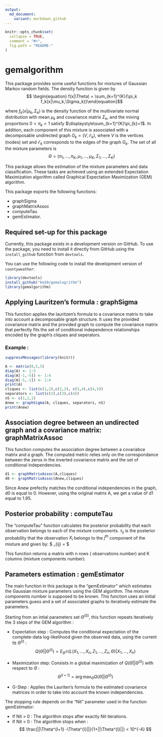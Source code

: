 ```yaml
---
output:
  md_document:
    variant: markdown_github
---
```


<!-- README.md is generated from README.Rmd. Please edit that file -->

```r
knitr::opts_chunk$set(
  collapse = TRUE,
  comment = "#>",
  fig.path = "README-"
)
```

# gemalgorithm

This package provides some useful functions  for mixtures of Gaussian Markov random fields. The density function is given by 
$$ \begin{equation} f(x|\Theta) = \sum_{k=1}^{K}{\pi_k f_k(x|\mu_k,\Sigma_k)}\end{equation}$$

where $f_k(x|\mu_{k},\Sigma_{k})$ is the density function of the multivariate normal distribution with mean $\mu_{k}$ and covariance matrix $\Sigma_{k}$, and the mixing proportions $0<\pi_{k}<1$ satisfy $\displaystyle\sum_{k=1}^{K}\pi_{k}=1$.
In addition, each component of this mixture is associated with a decomposable undirected graph $G_k =(V,\mathcal{E}_k)$, where $V$ is the vertices (nodes) set and $\mathcal{E}_k$ corresponds to the edges of the graph $G_k$.
The set of all the mixture parameters is
$$
 \Theta =\{\pi_1,...,\pi_K,\mu_1,...,\mu_K,\Sigma_1,...,\Sigma_K\}
$$

This package allows the estimation of the mixture parameters and data classification. These tasks are achieved using an extended Expectation Maximization algorithm called Graphical Expectation Maximization (GEM) algorithm.

This package exports the following functions:

* graphSigma
* graphMatrixAssoc
* computeTau
* gemEstimator.

## Required set-up for this package

Currently, this package exists in a development version on GitHub. To use the package, you need to install it directly from GitHub using the `install_github` function from `devtools`. 

You can use the following code to install the development version of `countyweather`: 

```r
library(devtools)
install_github("km20/gemalogrithm")
library(gemalgorithm)
```


## Applying Lauritzen's formula : graphSigma

This function applies the lauritzen's formula to a covariance matrix
to take into account a decomposable graph structure. It uses the provided
covariance matrix and the provided graph to compute the covariance matrix
that perfectly fits the set of conditional independence relationships
encoded by the graph's cliques and seperators.

### Example :

```r
suppressMessages(library(knitr))
```

```r
A <- matrix(0,5,5)
diag(A) <- 1:5
diag(A[-1,-5]) <- 1:4
diag(A[-5,-1]) <- 1:4
print(A)
cliques <- list(c(1,2),c(2,3), c(3,4),c(4,5))
separators <- list(c(2),c(3),c(4))
nS <- c(1,1,1)
Anew <- graphSigma(A, cliques, separators, nS)
print(Anew)

```
## Association degree between an undirected graph and a covariance matrix: graphMatrixAssoc

This function computes the association degree between a covariabce matrix and a graph. The computed metric relies only on the correspondance between the zeros in the inverted covariance matrix and the set of conditional independencies.

```r
d1 <- graphMatrixAssoc(A,cliques)
d0 <- graphMatrixAssoc(Anew,cliques)
```

Since Anew prefectly matches the conditional independencies in the graph, d0 is equal to 0. However, using the original matrix A, we get a value of d1 equal to 1.95.

## Posterior probability : computeTau

The "computeTau" function calculates the posterior probability that each observation belongs to each of the mixture components. $\tau_{ij}$  is the posterior probability that the observation $X_i$ belongs to the $j^{th}$ component of the mixture and given by:
$
\tau_{ij} =\frac{\pi^{(l)}_j f_j(X_i|\mu_j,\Sigma_j)}{\sum\limits_{k=1}^K\pi_k f_k(X_i|\mu_k,\Sigma_k)}
$

This function returns a matrix with n rows ( observations number) and K columns (mixture components number).

## Parameters estimation : gemEstimator

The main function in this package is the "gemEstimator" which estimates the Gaussian mixture parameters using the GEM algorithm. The mixture components number is supposed to be known. This function uses an initial parameters guess and a set of associated graphs to iteratively estimate the parameters.

Starting from an intial parameters set $\Theta^{(0)}$, this function repeats iteratively the 3 steps of the GEM algorithm :

* Expectation step : Computes the conditional expectation of the complete-data log-likelihood given the observed data, using the current fit $\Theta^{(l)}$ :
$$
Q(\Theta||\Theta^{(l)}) = E_{\Theta^{(l)}}(L(X_1,...,X_n,Z_1,...,Z_n,\Theta)|X_1,...,X_n)
$$

* Maximization step: Consists in a global maximization of $Q(\Theta||\Theta^{(l)})$ with respect to $\Theta$ :
$$
\Theta^{(l+1)} = \arg \max_{\Theta} Q(\Theta||\Theta^{(l)})
$$

* G-Step : Applies the Lauriten's formula to the estimated covariance matrices in order to take into account the known independencies.

The stopping rule depends on the "Nit" parameter used in the function gemEstimator:

* If Nit > 0 : The algorithm stops after exactly Nit iterations.
* If Nit < 0 : The algorithm stops when :
$$
\frac{||\Theta^{l+1} -\Theta^{l}||}{1+||\Theta^{l}||} < 10^{-4}
$$
